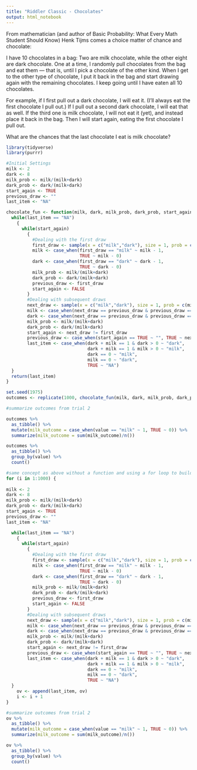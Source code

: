 ```yaml
---
title: "Riddler Classic - Chocolates"
output: html_notebook
---
```


From mathematician (and author of Basic Probability: What Every Math Student Should Know) Henk Tijms comes a choice matter of chance and chocolate:

I have 10 chocolates in a bag: Two are milk chocolate, while the other eight are dark chocolate. One at a time, I randomly pull chocolates from the bag and eat them — that is, until I pick a chocolate of the other kind. When I get to the other type of chocolate, I put it back in the bag and start drawing again with the remaining chocolates. I keep going until I have eaten all 10 chocolates.

For example, if I first pull out a dark chocolate, I will eat it. (I’ll always eat the first chocolate I pull out.) If I pull out a second dark chocolate, I will eat that as well. If the third one is milk chocolate, I will not eat it (yet), and instead place it back in the bag. Then I will start again, eating the first chocolate I pull out.

What are the chances that the last chocolate I eat is milk chocolate?

```r
library(tidyverse)
library(purrr)
```


```r
#Initial Settings
milk <- 2
dark <- 8
milk_prob <- milk/(milk+dark)
dark_prob <- dark/(milk+dark)
start_again <- TRUE
previous_draw <- ""
last_item <- "NA"

chocolate_fun <- function(milk, dark, milk_prob, dark_prob, start_again, previous_draw, last_item) {
  while(last_item == "NA")
    {
      while(start_again)
        {
          #Dealing with the first draw
          first_draw <- sample(x = c("milk","dark"), size = 1, prob = c(milk_prob, dark_prob))
          milk <- case_when(first_draw == "milk" ~ milk - 1,
                            TRUE ~ milk - 0)
          dark <- case_when(first_draw == "dark" ~ dark - 1,
                            TRUE ~ dark - 0)
          milk_prob <- milk/(milk+dark)
          dark_prob <- dark/(milk+dark)
          previous_draw <- first_draw
          start_again <- FALSE
        }
        #Dealing with subsequent draws
        next_draw <- sample(x = c("milk","dark"), size = 1, prob = c(milk_prob, dark_prob))
        milk <- case_when(next_draw == previous_draw & previous_draw == "milk" ~ milk - 1, TRUE ~ milk + 0)
        dark <- case_when(next_draw == previous_draw & previous_draw == "dark" ~ dark - 1, TRUE ~ dark + 0)
        milk_prob <- milk/(milk+dark)
        dark_prob <- dark/(milk+dark)
        start_again <- next_draw != first_draw
        previous_draw <- case_when(start_again == TRUE ~ "", TRUE ~ next_draw)
        last_item <- case_when(dark + milk == 1 & dark > 0 ~ "dark", 
                               dark + milk == 1 & milk > 0 ~ "milk",
                               dark == 0 ~ "milk",
                               milk == 0 ~ "dark",
                               TRUE ~ "NA")
  }
  return(last_item)
}

set.seed(1975)
outcomes <- replicate(1000, chocolate_fun(milk, dark, milk_prob, dark_prob, start_again, previous_draw, last_item))
```


```r
#summarize outcomes from trial 2

outcomes %>% 
  as_tibble() %>% 
  mutate(milk_outcome = case_when(value == "milk" ~ 1, TRUE ~ 0)) %>% 
  summarize(milk_outcome = sum(milk_outcome)/n())

outcomes %>% 
  as_tibble() %>% 
  group_by(value) %>% 
  count()
```


```r
#same concept as above without a function and using a for loop to build a vector of outcomes
for (i in 1:1000) {
  
milk <- 2
dark <- 8
milk_prob <- milk/(milk+dark)
dark_prob <- dark/(milk+dark)
start_again <- TRUE
previous_draw <- ""
last_item <- "NA"

  while(last_item == "NA")
    {
      while(start_again)
        {
          #Dealing with the first draw
          first_draw <- sample(x = c("milk","dark"), size = 1, prob = c(milk_prob, dark_prob))
          milk <- case_when(first_draw == "milk" ~ milk - 1,
                            TRUE ~ milk - 0)
          dark <- case_when(first_draw == "dark" ~ dark - 1,
                            TRUE ~ dark - 0)
          milk_prob <- milk/(milk+dark)
          dark_prob <- dark/(milk+dark)
          previous_draw <- first_draw
          start_again <- FALSE
        }
        #Dealing with subsequent draws
        next_draw <- sample(x = c("milk","dark"), size = 1, prob = c(milk_prob, dark_prob))
        milk <- case_when(next_draw == previous_draw & previous_draw == "milk" ~ milk - 1, TRUE ~ milk + 0)
        dark <- case_when(next_draw == previous_draw & previous_draw == "dark" ~ dark - 1, TRUE ~ dark + 0)
        milk_prob <- milk/(milk+dark)
        dark_prob <- dark/(milk+dark)
        start_again <- next_draw != first_draw
        previous_draw <- case_when(start_again == TRUE ~ "", TRUE ~ next_draw)
        last_item <- case_when(dark + milk == 1 & dark > 0 ~ "dark", 
                               dark + milk == 1 & milk > 0 ~ "milk",
                               dark == 0 ~ "milk",
                               milk == 0 ~ "dark",
                               TRUE ~ "NA")
  }
    ov <- append(last_item, ov)
    i <- i + 1
}
```


```r
#summarize outcomes from trial 2
ov %>% 
  as_tibble() %>% 
  mutate(milk_outcome = case_when(value == "milk" ~ 1, TRUE ~ 0)) %>% 
  summarize(milk_outcome = sum(milk_outcome)/n())

ov %>% 
  as_tibble() %>% 
  group_by(value) %>% 
  count()
```




